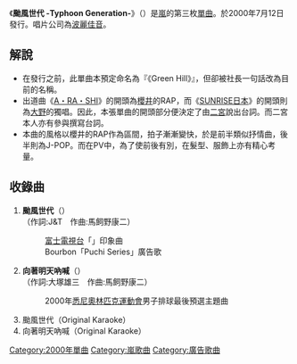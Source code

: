 {{Infobox song
| name       = 颱風世代 -Typhoon Generation-
| type       = [[單曲|單曲]]
| artist     = [[嵐|嵐]]
| cover      = 
| released   = 2000年7月12日
| recorded   = 
| genre      = J-POP
| length     = 
| label      = [[波麗佳音|波麗佳音]]
| producer   = 
| chart_position = *週最高排名第3名（[[Oricon|Oricon]]）
*最高排名第2名（CDTV）
| certification = 
| prev_title = [[SUNRISE日本/HORIZON|SUNRISE日本/HORIZON]]
| prev_year  = 2000
| next_title = [[感謝感激暴風雨|感謝感激暴風雨]]
| next_year  = 2001
}}

《'''颱風世代 -Typhoon Generation-'''》（'''{{lang|ja|台風ジェネレーション -Typhoon Generation-}}'''）是[[嵐|嵐]]的第三枚[[單曲|單曲]]。於2000年7月12日發行。唱片公司為[[波麗佳音|波麗佳音]]。

==解說==
*在發行之前，此單曲本預定命名為『《Green Hill》』，但卻被社長一句話改為目前的名稱。
*出道曲《[[A・RA・SHI|A・RA・SHI]]》的開頭為[[櫻井翔|櫻井]]的RAP，而《[[SUNRISE日本/HORIZON|SUNRISE日本]]》的開頭則為[[大野智|大野]]的獨唱。因此，本張單曲的開頭部分便決定了由[[二宮和也|二宮]]說出台詞。而二宮本人亦有參與撰寫台詞。
*本曲的風格以櫻井的RAP作為區間，拍子漸漸變快，於是前半類似抒情曲，後半則為J-POP。而在PV中，為了使前後有別，在髮型、服飾上亦有精心考量。

==收錄曲==
#'''颱風世代'''（{{lang|ja|台風ジェネレーション}}）<br />（作詞:J&T　作曲:馬飼野康二）
#:[[富士電視台|富士電視台]]「{{lang|ja|お台場どっと混む!}}」印象曲
#:Bourbon「Puchi Series」廣告歌
#'''向著明天吶喊'''（{{lang|ja|明日に向かって吠えろ}}）<br />（作詞:大塚雄三　作曲:馬飼野康二）
#:2000年[[2000年夏季奧林匹克運動會|悉尼奧林匹克運動會]]男子排球最後預選主題曲
#颱風世代（Original Karaoke）
#向著明天吶喊（Original Karaoke）

{{嵐}}
{{Single of Arashi}}
{{DEFAULTSORT:Typhoon Generation}}
[[Category:2000年單曲|Category:2000年單曲]]
[[Category:嵐歌曲|Category:嵐歌曲]]
[[Category:廣告歌曲|Category:廣告歌曲]]